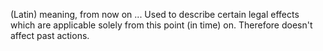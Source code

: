 {{move to Wiktionary}}

(Latin) meaning, from now on ... Used to describe certain legal effects which are applicable solely from this point (in time) on. Therefore doesn't affect past actions.
